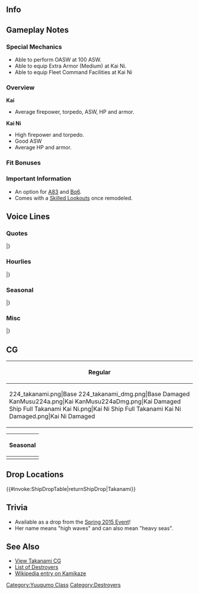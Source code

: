 ==Info==
{{KanmusuInfo|ID=224}}
{{KanmusuInfo|ID=224a}}
{{KanmusuInfo|ID=449}}

==Gameplay Notes==
===Special Mechanics===
* Able to perform OASW at 100 ASW.
* Able to equip Extra Armor (Medium) at Kai Ni.
* Able to equip Fleet Command Facilities at Kai Ni

===Overview===
'''Kai'''
* Average firepower, torpedo, ASW, HP and armor.  

'''Kai Ni'''
* High firepower and torpedo.
* Good ASW
* Average HP and armor.

===Fit Bonuses===
{{:{{BASEPAGENAME}}/Equipment Bonuses}}
{{clear}}

===Important Information===
* An option for [[Quests#A83|A83]] and [[Quests#Bq6|Bq6]].
* Comes with a [[Skilled Lookouts]] once remodeled.

==Voice Lines==
===Quotes===
{{ShipquoteHeader}}
{{ShipquoteKai
|scenario = Introduction
|origin = 夕雲型駆逐艦、六番艦の高波です。あ、あの…頑張ります！ホントかもです！
|translation = I'm he 6th ship in the Yuugumo-class destroyers, Takanami! U-umm, I'll do my best! I think I really can! <ref>Her verbal tic 'kamodesu' (かもです) implies a wishy washy statement. Kind of like -poi for Yuudachi.</ref>
|audio = Takanami-Intro.ogg
}} 
{{ShipquoteKai
|scenario = Introduction
|kai = yes
|origin = 夕雲型駆逐艦、高波です。精一杯頑張ります！ホント・・・かもです！
|translation = I'm the Yuugumo-class destroyer, Takanami. I'll try to do my best! Really... probably!
|audio = TakanamiKai-Intro.ogg
}} 
{{ShipquoteKai
|scenario = Library
|origin = 夕雲型駆逐艦6番艦、高波です。
浦賀生まれです。第三十一駆逐隊に編入され、活躍したかもです。
運命のルンガ沖夜戦でも警戒隊の旗艦として敵を発見…、艦隊の勝利に貢献したかも…です。はい！
|translation = I'm he 6th ship in the Yuugumo-class destroyers, Takanami. 
I was born in Uraga. I was assigned to the 31st Destroyer Division and I think I played my part well.
As the flagship of the advance force, I discovered the enemy at that fateful battle at Tassafaronga... and that may have brought victory to the fleet... Yup!<ref>The [https://en.wikipedia.org/wiki/Battle_of_Tassafaronga Battle of Tassafaronga] is known as the Battle of Lunga Point in Japanese sources. In the battle, US destroyers were able to close with the IJN destroyers undetected due to radar but Takanami, who was at the head of the column, was able to spot them before they could open fire.</ref>
|audio = Takanami-Library_Intro.ogg
}}
{{ShipquoteKai
|scenario = Secretary 1
|origin = ひゃわっ…！び、びっくりした…。
|translation = Hyah...! Y-You surprised me!
|audio = Takanami-Secretary_1.ogg
}}
{{ShipquoteKai|scenario = Secretary 1|kai2 = true
|origin = 警戒艦としてを責務、果たします！
|translation = I'll take my patrol duties seriously!
}}
{{ShipquoteKai
|scenario = Secretary 2
|origin = 司令官、高波をお呼びでしょうか？
|translation = Did you call me, Commander?
|audio = Takanami-Secretary_2.ogg
}}
{{ShipquoteKai
|scenario = Secretary 2
|kai = yes
|origin = 司令官、高波お呼びかも・・・ですか？
|translation = Did you really... call me, Commander?
|audio = TakanamiKai-Sec2.ogg
}}
{{ShipquoteKai
|scenario = Secretary 3
|origin = ひゃぁっ…！あ、あの、とてもびっくりするので、出来れば違う…が良いと思うのです。
|translation = Hyah! U-Um... I'm easily frightened... So I think if you could do that differently...
|audio = Takanami-Secretary_3.ogg
}}
{{ShipquoteKai
|scenario = Secretary 3
|kai = yes
|origin = ひゃわっ！あ、とてもびっくりするので、出来れば別の方法が・・・。あの、いいかも・・・です。 
|translation = Hyah! Ah, that surprised me so could you please get my attention some other way... Umm, that's probably better...
|audio = TakanamiKai-Sec3.ogg
}}
{{ShipquoteKai
|scenario = Secretary Idle
|origin = ドラム缶、ドラム缶…あ、ありますね。私？私は積まないかもです。先行警戒艦ですから。え？何のこと、って？さぁ…
|translation = Fuel drums, fuel drums... Ah, there they are. Me? I don't think I'll be carrying those. I'm just a forward scout ship. What? What do I mean by that? I dunno...
|audio = Takanami-Secretary_Idle.ogg
}}
{{ShipquoteKai
|scenario = Secretary (Married)
|origin = 司令官、少しお疲れかも？高波がお茶淹れますね、少し待っていて！……はい！日本茶です！司令官、少し休んで、かも！
|translation = Could you be little tired, Commander? Please wait a moment while I go make some tea! ...Yes! it's Japanese tea! I think you need some rest, Commander!
|audio = Takanami-Secretary_Married.ogg
}}
{{ShipquoteKai
|scenario = Wedding
|origin = 司令官、お話あるって本当？…えっ？この箱を高波に？開けてもいいかも、ですか？…うわぁ、綺麗。…本当に、本当？
|translation = Is it true that you need to talk to me, Commander? ...Eh? This box for me? Am I allowed to open it? ...Wow, it's beautiful... Is this really happening?
|audio = Takanami-Wedding.ogg
}}
{{ShipquoteKai
|scenario = Player's Score
|origin = 司令官、情報ですね！はい、了解かも！
|translation = You wanted the intelligence, Commander? Roger that!
|audio = Takanami-Player_Score.ogg
}}
{{ShipquoteKai
|scenario = Joining the Fleet
|origin = 夕雲型駆逐艦、高波。出撃かもです！
|translation = Yuugumo-class destroyer, Takanami, sortieing!
|audio = Takanami-Joining_A_Fleet.ogg
}}
{{ShipquoteKai
|scenario = Equipment 1
|origin = これなら、これなら行けるかも！
|translation = With this... I think I can do it with this!
|audio = Takanami-Equipment_2.ogg
}}
{{ShipquoteKai
|scenario = Equipment 2
|origin = 嬉しいかも...です。
|translation = I'm probably... happy!
|audio = Takanami-Equipment_1.ogg
}}
{{ShipquoteKai
|scenario = Equipment 3<ref>This line is shared with expedition selection, resource collection, instant repair and development.</ref>
|origin = いけるかも...です。
|translation = I think... I can do it!
|audio = Takanami-Equipment_3.ogg
}}
{{ShipquoteKai
|scenario = Supply
|origin = 大切な補給物資、うれしいかもです！
|translation = I'm happy for the important supplies, probably!
|audio = Takanami-Supply.ogg
}}
{{ShipquoteKai
|scenario = Docking (Minor)
|origin = すみません……少しお風呂に入るかも、です。
|translation = Sorry... I think I'll take a quick bath.
|audio = Takanami-Repair_Light_Damage.ogg
}}
{{ShipquoteKai
|scenario = Docking (Major)
|origin = すみません……少し長いお風呂になってしまうかも、です。
|translation = Sorry... I think this bath might take a while. 
|audio = Takanami-Repair_Medium_Damage.ogg
}}
{{ShipquoteKai
|scenario = Construction
|origin = 司令官，新しい仲間お目見えかもです。
|translation = I think new comrade is making her debut, Commander.
|audio = Takanami-Ship_Construction.ogg
}}
{{ShipquoteKai
|scenario = Construction
|kai = yes
|origin = 司令官、新しい仲間が来たかも…です！
|translation = I think... a new comrade has come, Commander.
|audio = TakanamiKai-Construction.ogg
}}
{{ShipquoteKai
|scenario = Return From Sortie
|origin = 艦隊が戻ってきたかもです！はい。
|translation = I think fleet's back! Yep!.
|audio = Takanami-Return_From_Sortie.ogg
}}
{{ShipquoteKai
|scenario = Starting a Sortie
|origin =  第三十一駆逐隊、旗艦、高波。出撃です！
|translation = 31st Destroyer Division flagship, Takanami. Sortieing!
|audio = Takanami-Start_Sortie.ogg
}}
{{ShipquoteKai
|scenario = Starting a Sortie
|kai = yes
|origin =  第二水雷戦隊所属、駆逐艦高波、出撃です！
|translation = Member of the 2nd Torpedo Squadron, destroyer Takanami. Sortieing!
|audio = TakanamiKai-Sortie.ogg
}}
{{ShipquoteKai
|scenario = Starting a Battle
|origin = 敵艦発見かも！突撃します！続いてください！
|translation = I think I spotted enemy ships! Let's attack! Please follow me!
|audio = Takanami-Battle_Start.ogg
}}
{{ShipquoteKai
|scenario = Starting a Battle
|kai = yes
|origin = 敵艦、見つけました！今なら有利に戦えるかも・・・。続いて下さい！
|translation = Enemy ships spotted!  I think we have the upper hand now. Please follow me!
|audio = TakanamiKai-BattleStart.ogg
}}
{{ShipquoteKai
|scenario = Attack
|origin = やるしかないかも、です。打ち方……始め！てー！
|translation = I think we have to do this! Ready... Aim! Fire!
|audio = Takanami-Attack.ogg
}}
{{ShipquoteKai
|scenario = Attack
|kai = yes
|origin = 練度の上がった高波の力、お見せするかも！・・・打ち方始め。てー！ 
|translation = I'll show you the power of the more experienced me, probably! Ready! Aim! Fire!
|audio = TakanamiKai-Attack.ogg
}}
{{ShipquoteKai
|scenario = Night Attack
|origin = ひゃっ！い、行きます！高波、突撃します！
|translation =Hyaah! L-let's go! Takanami, charging in!
|audio = Takanami-Night_Attack.ogg
}}
{{ShipquoteKai|scenario = Night Attack|kai2 = true
|origin = 敵艦発見！後続艦隊、続いてください！
|translation = Enemy spotted! Fleet, follow me!
}}
{{ShipquoteKai
|scenario = Night Battle
|origin =夜戦……思い出すかも、ううん、思い出さない！行ける！やれる！全艦、突撃です！
|translation = Night battle... I think I remember... No, I mustn't think of that! I can do this! I have to! All ships, attack!<ref>She was sunk during the night battle at Tassafaronga.</ref>
|audio = Takanami-Night_Battle.ogg
}}
{{ShipquoteKai
|scenario = Night Battle
|kai = yes
|origin =夜戦かも・・・。でも、もう迷いません。・・・高波、突撃します！続いて下さい！ 
|translation = It's a night battle... But, I won't hesitate. I'm charging! Please follow me!
|audio = TakanamiKai-NightBattle.ogg
}}
{{ShipquoteKai
|scenario = MVP
|origin =高波がお役に立てたかも、ですか？よ、よかったー！本当に嬉しいかも、です！
|translation = I was able to be of use? I-I'm glad! I think I'm really happy!
|audio = Takanami-MVP.ogg
}} 
{{ShipquoteKai
|scenario = Minor Damage 1
|origin =ひゃあっ！だっ、だめっ！
|translation = Hyah! S-stop! 
|audio = Takanami-Minor_Damage_1.ogg
}}
{{ShipquoteKai
|scenario = Minor Damage 2
|origin =ひゃ、ひゃあっ！大丈夫？行けるの？
|translation = Hy-Hyah! I'm alright? I think I can go on? 
|audio = Takanami-Minor_Damage_2.ogg
}}
{{ShipquoteKai
|scenario = Major Damage
|origin =や、やだ！？集中砲火？ま、まだ行けるかも？……し、沈むかも？沈まないで！
|translation = S-Stop it! Concentrated fire? I-I think I can keep going! Am I sinking? I-I won't sink!<ref>She ended up taking most of the fire from the US fleet at Tassafaronga because she was the closest ship to them.</ref>
|audio = Takanami-Moderately_Damaged.ogg
}}
{{ShipquoteKai
|scenario = Sunk
|origin =また集中砲火かも・・・敵を発見しただけ・・・役に立ったかも・・・ですよね・・・司令官・・・
|translation = I guess they focused their fire on me again... I was useful for... spotting the enemy... right, Commander...
|audio = Takanami-Sunk.ogg
}}
|}<references/>

{{clear}}

===Hourlies===
{{ShipquoteHeader | type = hourly}}
{{ShipquoteKai
|scenario = 00:00 
|origin = 提督！今日はわたし、高波が時刻をお知らせするかもです。あっ！今ちょうど0時です！
|translation = Admiral! I'll probably be doing the hourly notifications today! Ah, it just hit midnight!
|audio = TakanamiKai-Hourly_0000.ogg
}}
{{ShipquoteKai
|scenario = 01:00 
|origin = マルヒト・・・マルマル・・・かも、です。えっ？語尾が紛らわしいですか？う、うーん・・・でもぉ
|translation = I think it's... 01... 00... Eh? I sound confusing? Urgh, B-But...<ref>Because she always says 'kamo' which makes her sound unsure of herself.</ref>
|audio = TakanamiKai-Hourly_0100.ogg
}}
{{ShipquoteKai
|scenario = 02:00 
|origin = マルフタマルマルかもです！・・・あっ、いいですか？すみません、クセなんです。はい。
|translation = I think it's 0200! ...Ah, was that better? Sorry. It's a habit of mine. Yes.
|audio = TakanamiKai-Hourly_0200.ogg
}}
{{ShipquoteKai
|scenario = 03:00 
|origin = マルサン・・・マルマルかも・・・です。少し眠いですね。あっ、でも大丈夫です！ほんとです。
|translation = I think... it's... 0300. I'm a bit sleepy. Ah, but I'm still okay! Really!
|audio = TakanamiKai-Hourly_0300.ogg
}}
{{ShipquoteKai
|scenario = 04:00 
|origin = マルヨン・・・マルマルかも、です。もう朝方ですね。今頃が、一番暗い時間かも・・・です
|translation = I think... it's 0400. It's already early in the morning. I think this is the darkest time of the day...<ref>She sank an hour earlier.</ref>
|audio = TakanamiKai-Hourly_0400.ogg
}}
{{ShipquoteKai
|scenario = 05:00 
|origin = マルゴーマルマル。朝になったかも、です。司令官、おはようございます、です！
|translation = 0500. I think it's morning! Good morning, Commander!
|audio = TakanamiKai-Hourly_0500.ogg
}}
{{ShipquoteKai
|scenario = 06:00 
|origin = マルロク・・・マルマルかも、です。鎮守府の皆さんもおはようございます。朝です！
|translation = I think it's 06... 00... Good morning, everyone! It's morning!
|audio = TakanamiKai-Hourly_0600.ogg
}}
{{ShipquoteKai
|scenario = 07:00 
|origin = マルナナマルマル。ご朝食、お持ちしたかもです。今日は、菜っ葉の味噌汁と・・・
|translation = 0700. Breakfast may have been made by me. Today it's miso soup with leafy vegetables...
|audio = TakanamiKai-Hourly_0700.ogg
}}
{{ShipquoteKai
|scenario = 08:00 
|origin = マルハチマルマルかもです。あっ、長波姉様！おっ、おはようございます、です！
|translation = I think it's 0800. Ah, Naganami-neesama! G-Good morning!
|audio = TakanamiKai-Hourly_0800.ogg
}}
{{ShipquoteKai
|scenario = 09:00 
|origin = マルキュマルマルかも、です。・・・長波姉様ですか？はいっ！わたしの自慢の姉様です!
|translation = I think it's 0900. Naganami-neesama? She's an elder sister I'm proud of!
|audio = TakanamiKai-Hourly_0900.ogg
}}
{{ShipquoteKai
|scenario = 10:00 
|origin = ヒトマルマルマル。そろそろ演習とか、するかもです？はいっ、了解しました、です！
|translation = 1000 It's almost time for us to do exercises? Roger that!
|audio = TakanamiKai-Hourly_1000.ogg
}}
{{ShipquoteKai
|scenario = 11:00 
|origin = ヒトヒトマルマルかもです。司令官、そろそろお昼ですね。何になさいますか？
|translation = I think it's 1100. It's almost time for lunch, Commander. What would you like?
|audio = TakanamiKai-Hourly_1100.ogg
}}
{{ShipquoteKai
|scenario = 12:00 
|origin = ヒトフタマルマル。お昼は、間宮さん、ごちそうして頂けるかもなのですか？嬉しいです！
|translation = 1200. Could be treating me to Mamiya-san's for lunch today? I'm happy!
|audio = TakanamiKai-Hourly_1200.ogg
}}
{{ShipquoteKai
|scenario = 13:00 
|origin = ヒトサンマルマル。はむはむ・・・。間宮さんのオムライス、美味しいかもです！はむはむ・・・
|translation = 1300. *Om nom*... I think that Mamiya-san's omelette rice is delicious! *Om nom*...
|audio = TakanamiKai-Hourly_1300.ogg
}}
{{ShipquoteKai
|scenario = 14:00 
|origin = ヒトヨンマルマル。次の遠征は、鼠輸送かも・・・ですか？えっ・・・あっ、何でも・・・ないです・・・
|translation = 1400 Is the next expedition a Tokyo Express...? Eh... Ah, it's nothing...<ref>[https://en.wikipedia.org/wiki/Tokyo_Express Tokyo Espresses], known as 'nezumi yuusou' (rat transports) in Japan, were supply runs done under cover of darkness to avoid Allied air attacks. She was doing one such run when she was sunk at Tassafaronga.</ref>
|audio = TakanamiKai-Hourly_1400.ogg
}}
{{ShipquoteKai
|scenario = 15:00 
|origin = ヒトゴーマルマ・・・、あっ！長波姉様！・・・えっ、差し入れですか？ありがとうございます！
|translation = 1500... Ah! Naganami-neesama! Eh, snacks? Thank you very much!
|audio = TakanamiKai-Hourly_1500.ogg
}}
{{ShipquoteKai
|scenario = 16:00 
|origin = ヒトロクマルマル。長波姉様からクッキー頂きました！今、お茶を淹れますね。
|translation = 1600. Naganami-neesama brought us cookies! I'll get some tea right away!
|audio = TakanamiKai-Hourly_1600.ogg
}}
{{ShipquoteKai
|scenario = 17:00 
|origin = ヒトナナマルマル。綺麗な夕焼け・・・！そろそろ、日が落ちるかも・・・です。・・・綺麗かも。
|translation = 1700. What a beautiful sunset! It's about time for the sun to set... I think it's beautiful.
|audio = TakanamiKai-Hourly_1700.ogg
}}
{{ShipquoteKai
|scenario = 18:00 
|origin = ヒトハチマルマルかも・・・です。司令官、高波、お夕食の準備に入りますね？はい！
|translation = I think... it's 1800. I'll start preparing for dinner now, Commander! Yes!
|audio = TakanamiKai-Hourly_1800.ogg
}}
{{ShipquoteKai
|scenario = 19:00 
|origin = ヒトキューマルマル。お夕食の準備が出来たかもです。今夜は、フーカデンビーフと・・・
|translation = 1900. Dinner's probably ready! I made some Fricadeau Beef and...<ref>[http://naanashinozaki.com/?p=6575 Fricadeau Beef] bears no resemblence to the French dish.</ref>
|audio = TakanamiKai-Hourly_1900.ogg
}}
{{ShipquoteKai
|scenario = 20:00 
|origin = フタマルマルマルかも・・・です。司令官、高波の、フーカデンビーフ。・・・いかが・・・でしたか？
|translation = I think... it's 2000. How was my Fricadeau Beef, Commander? Was it... good?
|audio = TakanamiKai-Hourly_2000.ogg
}}
{{ShipquoteKai
|scenario = 21:00 
|origin = フタヒトマルマル。夜かも・・・です。司令官、お茶を淹れ直しますね、はい！
|translation = 2100. It's probably night now. I'll get some fresh tea, Commander!
|audio = TakanamiKai-Hourly_2100.ogg
}}
{{ShipquoteKai
|scenario = 22:00 
|origin = フタフタマルマル。あの軽巡のお姉様が・・・。えっ？ほっといていいかも・・・です・・・か？
|translation = 2200. That light cruiser-neesama is... Eh, It's probably fine to just leave her alone...?
|audio = TakanamiKai-Hourly_2200.ogg
}}
{{ShipquoteKai
|scenario = 23:00 
|origin = フタサンマルマル。司令官、今日も一日、大変お疲れ様でしたかもです！はい！
|translation = 2300. Thanks for your hard work everyday I guess, Commander! Yes!
|audio = TakanamiKai-Hourly_2300.ogg
}}
|} <references/>

{{clear}}

===Seasonal===
{{SeasonalHeaderOld}}
{{SeasonalQuote
|scenario = [[Seasonal/Rainy_Season_2015|Rainy Season 2015]]
|origin = 雨の日が続く…かも…です。でも、雨の日は静かで良いですね。高波、好きかもで。
|translation =	The rainy days will probably… continue. But, rainy days are nice and peaceful. I kind of like it.
|audio = Takanami_Rainy_Secretary_1.ogg
|notes =
}}
{{SeasonalQuote
|scenario = [[Seasonal/Early_Summer_Season_Update|Early Summer 2015]]
|origin = 暑くなってきましたね。もうすぐ、夏かも。……司令官は暑くないかもですか？
|translation =	It’s gotten hotter. It’s almost summer, I think. …Aren’t you hot, Commander?
|audio = Takanami_Early_Summer_HQ_1.ogg
|notes =
}}
{{SeasonalQuote
|scenario = [[Seasonal/Mid_Summer_Season_Update|Midsummer 2015]]
|origin = 夏ですね、司令官。氷小豆食べたいかもですね。間宮さん…あぁ、私出します！
|translation =	It’s summer, Commander. I kind of feel like eating shaved ice. Mamiya-san… Ah, it’s my treat!
|audio = Takanami_Mid_Summer.ogg
|notes = Specifically shaved ice with boiled azuki beans.
}}
{{SeasonalQuote
|scenario = [[Seasonal/Christmas_2015|Christmas 2015]]
|origin = メリークリスマスかも、です！司令官、これ高波からのプレゼントかも、です！
|translation =	Merry Christmas! Here’s a present from me, Commander!
|audio = Takanami_Christmas_2015_Sec1.ogg
|notes =
}}
{{SeasonalQuote
|scenario = [[Seasonal/End_of_Year_2015|End of Year 2015]]
|origin = もうこんな時期…鎮守府の大掃除も高波一生懸命頑張ります！かも…です。はい！
|translation =	It’s already this time of year… I’ll do my very best with the Naval Base’s spring clean! Probably. Yes!
|audio = Takanami_Year_End_2015_Sec1.ogg
|notes = 
}}
{{SeasonalQuote
|scenario = [[Seasonal/Setsubun_2016|Setsubun 2016]]
|origin = 長波姉さま、このお豆は。 え、投げる、かもですか？ ぇ、えい！ こうですか？
|translation =	What are these beans for, Naganami-neesama? Eh, for throwing? E-ei! Like that?
|audio = Takanami_Setsubun_2016_Sec1.ogg
|notes = 
}}
{{SeasonalQuote
|scenario = [[Seasonal/Valentine%27s_Day_2016|Valentine’s Day 2016]]
|origin = 司令官と長波姉さまに、チョコレート作っちゃったかも…。受け取ってくれるかな…？
|translation =	I made some chocolate for you and Naganami-neesama, Commander… Will you accept it…?
|audio = Takanami_Valentine_Sec1.ogg
|notes = 
}}
{{SeasonalQuote
|scenario = [[Seasonal/White_Day_2016|White Day 2016]]
|origin = 長波姉さまからクッキー貰ったかも♪えぇ、司令官もこれを私に？ほ、本当に！？
|translation =	Looks like Naganami-neesan got some cookies♪ Eh, you’re giving me some too, Commander? Re-really!?
|audio = Takanami_White_Day_2016.ogg
|notes = 
}}
{{SeasonalQuote
|scenario = [[Seasonal/Coming_of_Spring_2016|Spring 2016]]
|origin = 司令官、あれですね。そこらも季節かも、です。長波姉さんたちと、お花見、行きたいですね。
|translation =	It’s here, Commander. The season is everywhere. I want to go cherry blossom viewing with Naganami-neesan and the others.
|audio = Takanami_Spring_2016_Sec1.mp3
|notes = 
}}
{{SeasonalQuote
|scenario = [[Seasonal/Third_Anniversary|3rd Anniversary]]
|origin = 司令官，三周年かも、です！おめでとうございます！高波もお祝いをするかも、です！
|translation =	It’s the 3rd Anniversary, Commander! Congratulations! I’ll celebrate too!
|audio = Takanami_3rd_Anniversary_Sec1.mp3
|notes = 
}}
{{SeasonalQuote
|scenario = [[Seasonal/Fifth_Anniversary|5th Anniversary]]
|origin = 司令官、今日は大切な日ですね。高波も、ご一緒できて、とっても光栄かも、です。
|translation =	Today is an important day, Commander. I’m very honoured that I can spend it with you.
|audio = Takanami_5th_Anniversary_Sec1.mp3
|notes = 
}}
|}<references/>

{{clear}}

===Misc===
{{SeasonalHeaderOld}}
{{SeasonalQuote
|scenario = [[Summer 2020 Event]]
|origin = 警戒艦としての責務、果たせます。敵艦、発見! 後続艦隊、続いてください!
|translation =	I'll do my duty as the vanguard. Enemy ship spotted! Please follow behind me!
|audio = Ship_Voice_Takanami_Kai_Rainy-Summer_2020_Event_Friend_Fleet_1.mp3
|notes = Friend Fleet 1
}}
|}<references/>

{{clear}}

==CG==
{| class="mw-collapsible mw-collapsed wikitable" style="width: 100%;"
!Regular
|-
|<gallery>
224_takanami.png|Base
224_takanami_dmg.png|Base Damaged
KanMusu224a.png|Kai
KanMusu224aDmg.png|Kai Damaged
Ship Full Takanami Kai Ni.png|Kai Ni
Ship Full Takanami Kai Ni Damaged.png|Kai Ni Damaged
</gallery>
|}

{| class="mw-collapsible mw-collapsed wikitable" style="width: 100%;"
!Seasonal
|-
|<gallery>
224_Takanami_Rainy.png|[[Seasonal/Rainy_Season_2015|Rainy Season 2015]]
224_Takanami_Rainy_Dmg.png|[[Seasonal/Rainy_Season_2015|Rainy Season 2015 Damaged]]
KanMusu224Valentine.png|[[Seasonal/Valentine%27s_Day_2017|Valentine's Day 2017]]
KanMusu224ValentineDmg.png|[[Seasonal/Valentine%27s_Day_2017|Valentine's Day 2017 Damaged]]
KanMusu224Summer.png|[[Seasonal/Summer_2018|Summer 2018]]
KanMusu224SummerDmg.png||[[Seasonal/Summer_2018|Summer 2018 Damaged]]
Takanami Kai Ni  Full Summer 2021.png|[[Seasonal/Summer_2021|Kai Ni Summer 2021]]
Takanami Kai Ni Full Summer 2021 Damaged.png|[[Seasonal/Summer_2021|Kai Ni Summer 2021 Damaged]]
Takanami Kai Ni Full Autumn 2021.png|[[Seasonal/Autumn_2021|Kai Ni Autumn 2021]]
Takanami Kai Ni  Full Autumn 2021 Damaged.png|[[Seasonal/Autumn_2021|Kai Ni Autumn 2021 Damaged]]
</gallery>
|}

==Drop Locations==
{{#invoke:ShipDropTable|returnShipDrop|Takanami}}

==Trivia==
*Available as a drop from the [[Spring 2015 Event]]!
*Her name means "high waves" and can also mean "heavy seas".

==See Also==
*[[Takanami/Gallery|View Takanami CG]]
*[[EliteDD|List of Destroyers]]
*[[wikipedia:Japanese_destroyer_Takanami_(1942)|Wikipedia entry on Kamikaze]]

{{shiplist}}
[[Category:Yuugumo Class]]
[[Category:Destroyers]]